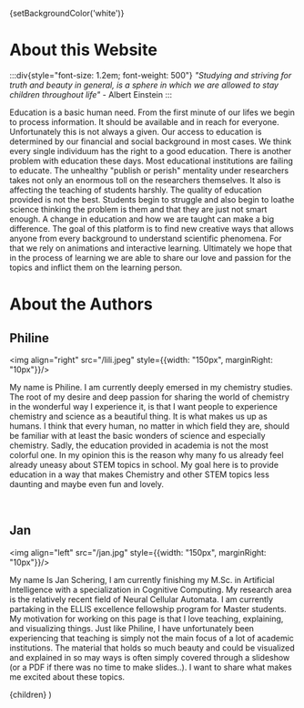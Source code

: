 
{setBackgroundColor('white')}

# About this Website

:::div{style="font-size: 1.2em; font-weight: 500"}
*"Studying and striving for truth and beauty in general, is a sphere in which we are allowed to stay children throughout life"* - Albert Einstein
:::


Education is a basic human need. From the first minute of our lifes we begin to process information. It should be available and in reach for everyone. 
Unfortunately this is not always a given. Our access to education is determined by our financial and social background in most cases. We think every single individuum has the right to a good education. 
There is another problem with education these days. Most educational institutions are failing to educate. The unhealthy "publish or perish" mentality under researchers takes not only an enormous toll on the researchers themselves. It also is affecting the teaching of students harshly. The quality of education provided is not the best.
Students begin to struggle and also begin to loathe science thinking the problem is them and that they are just not smart enough. A change in education and how we are taught can make a big difference. The goal of this platform is to find new creative ways that allows anyone from every background to understand scientific phenomena. For that we rely on 
animations and interactive learning. Ultimately we hope that in the process of learning we are able to share our love and passion for the topics and inflict them on the learning person.

# About the Authors

## Philine

<img align="right" src="/lili.jpeg" style={{width: "150px", marginRight: "10px"}}/>

My name is Philine. I am currently deeply emersed in my chemistry studies. The root of my desire and deep passion for sharing the world of chemistry in the wonderful way I experience it, is that
I want people to experience chemistry and science as a beautiful thing. It is what makes us up as humans. I think that every human, no matter in which field they are, should be familiar with at least the basic wonders of science and especially chemistry.
Sadly, the education provided in academia is not the most colorful one. In my opinion this is the reason why many fo us already feel already uneasy about STEM topics in school. 
My goal here is to provide education in a way that makes Chemistry and other STEM topics less daunting and maybe even fun and lovely.

<br clear="right"/>

## Jan

<img align="left" src="/jan.jpg" style={{width: "150px", marginRight: "10px"}}/>

My name Is Jan Schering, I am currently finishing my M.Sc. in Artificial Intelligence with a specialization in Cognitive Computing. My research area is the relatively recent
field of Neural Cellular Automata. I am currently partaking in the ELLIS excellence fellowship program for Master students. My motivation for working on this page is that I love teaching,
explaining, and visualizing things. Just like Philine, I have unfortunately been experiencing that teaching is simply not the main focus of a lot of academic institutions. The material that 
holds so much beauty and could be visualized and explained in so may ways is often simply covered through a slideshow (or a PDF if there was no time to make slides..). I want to share 
what makes me excited about these topics.




  <LayoutPostWrapper pageIdx={5}>
    {children}
  </LayoutPostWrapper>
)
